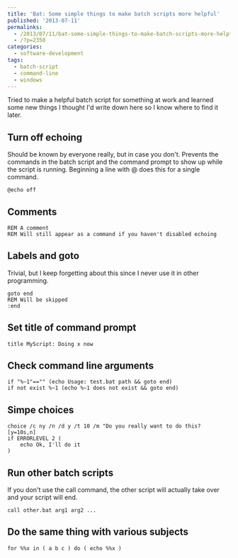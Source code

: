 ---
title: 'Bat: Some simple things to make batch scripts more helpful'
published: '2013-07-11'
permalinks:
  - /2013/07/11/bat-some-simple-things-to-make-batch-scripts-more-helpful/
  - /?p=2350
categories:
  - software-development
tags:
  - batch-script
  - command-line
  - windows
---

Tried to make a helpful batch script for something at work and learned some new things I thought I'd write down here so I know where to find it later.

## Turn off echoing

Should be known by everyone really, but in case you don't. Prevents the commands in the batch script and the command prompt to show up while the script is running. Beginning a line with @ does this for a single command.

```dos
@echo off
```

## Comments

```dos
REM A comment
REM Will still appear as a command if you haven't disabled echoing
```

## Labels and goto

Trivial, but I keep forgetting about this since I never use it in other programming.

```dos
goto end
REM Will be skipped
:end
```

## Set title of command prompt

```dos
title MyScript: Doing x now
```

## Check command line arguments

```dos
if "%~1"=="" (echo Usage: test.bat path && goto end)
if not exist %~1 (echo %~1 does not exist && goto end)
```

## Simpe choices

```dos
choice /c ny /n /d y /t 10 /m "Do you really want to do this? [y=10s,n]
if ERRORLEVEL 2 (
    echo Ok, I'll do it
)
```

## Run other batch scripts

If you don't use the call command, the other script will actually take over and your script will end.

```dos
call other.bat arg1 arg2 ...
```

## Do the same thing with various subjects

```dos
for %%x in ( a b c ) do ( echo %%x )
```
